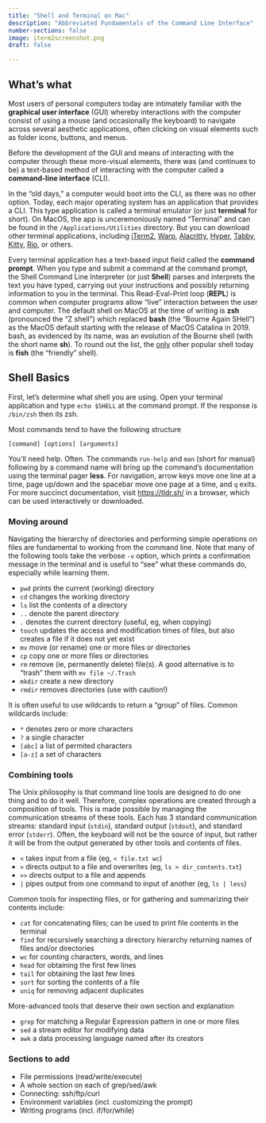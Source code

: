 ```yaml
---
title: "Shell and Terminal on Mac"
description: "Abbreviated Fundamentals of the Command Line Interface"
number-sections: false
image: iterm2screenshot.png
draft: false

---
```


## What's what

Most users of personal computers today are intimately familiar with the **graphical user interface** (GUI) whereby interactions with the computer consist of using a mouse (and occasionally the keyboard) to navigate across several aesthetic applications, often clicking on visual elements such as folder icons, buttons, and menus. 

Before the development of the GUI and means of interacting with the computer through these more-visual elements, there was (and continues to be) a text-based method of interacting with the computer called a **command-line interface** (CLI). 

In the "old days," a computer would boot into the CLI, as there was no other option. Today, each major operating system has an application that provides a CLI. This type application is called a terminal emulator (or just **terminal** for short). On MacOS, the app is unceremoniously named "Terminal" and can be found in the `/Applications/Utilities` directory. But you can download other terminal applications, including [iTerm2](https://iterm2.com/), [Warp](https://www.warp.dev/), [Alacritty](https://alacritty.org/), [Hyper](https://hyper.is/), [Tabby](https://tabby.sh/), [Kitty](https://sw.kovidgoyal.net/kitty/), [Rio](https://raphamorim.io/rio/), or others.

Every terminal application has a text-based input field called the **command prompt**. When you type and submit a command at the command prompt, the Shell Command Line Interpreter (or just **Shell**) parses and interprets the text you have typed, carrying out your instructions and possibly returning information to you in the terminal. This Read-Eval-Print loop (**REPL**) is common when computer programs allow "live" interaction between the user and computer. The default shell on MacOS at the time of writing is **zsh** (pronounced the "Z shell") which replaced **bash** (the "Bourne Again SHell") as the MacOS default starting with the release of MacOS Catalina in 2019. bash, as evidenced by its name, was an evolution of the Bourne shell (with the short name **sh**). To round out the list, the [only](https://www.reddit.com/r/linux4noobs/comments/12wfzb8/best_shell_in_your_opinion_2023/) other popular shell today is **fish** (the "friendly" shell).

## Shell Basics

First, let's determine what shell you are using. Open your terminal application and type `echo $SHELL` at the command prompt. If the response is `/bin/zsh` then its zsh. 

Most commands tend to have the following structure

```
[command] [options] [arguments]
```

You'll need help. Often. The commands `run-help` and `man` (short for manual) following by a command name will bring up the command's documentation using the terminal pager **less**.  For navigation, arrow keys move one line at a time, page up/down and the spacebar move one page at a time, and `q` exits. For more succinct documentation, visit [https://tldr.sh/](https://tldr.sh/) in a browser, which can be used interactively or downloaded.

### Moving around

Navigating the hierarchy of directories and performing simple operations on files are fundamental to working from the command line. Note that many of the following tools take the verbose `-v` option, which prints a confirmation message in the terminal and is useful to "see" what these commands do, especially while learning them.

 - `pwd` prints the current (working) directory
 - `cd` changes the working directory
 - `ls` list the contents of a directory
 - `..` denote the parent directory
 - `.` denotes the current directory (useful, eg, when copying)
 - `touch` updates the access and modification times of files, but also creates a file if it does not yet exist
 - `mv` move (or rename) one or more files or directories
 - `cp` copy one or more files or directories
 - `rm` remove (ie, permanently delete) file(s). A good alternative is to "trash" them with `mv file ~/.Trash`
 - `mkdir` create a new directory
 - `rmdir` removes directories (use with caution!)
 
It is often useful to use wildcards to return a "group" of files. Common wildcards include:
 
  - `*` denotes zero or more characters
  - `?` a single character
  - `[abc]` a list of permited characters
  - `[a-z]` a set of characters



### Combining tools

The Unix philosophy is that command line tools are designed to do one thing and to do it well. Therefore, complex operations are created through a composition of tools. This is made possible by managing the communication streams of these tools. Each has 3 standard communication streams: standard input (`stdin`), standard output (`stdout`), and standard error (`stderr`). Often, the keyboard will not be the source of input, but rather it will be from the output generated by other tools and contents of files.

 - `<` takes input from a file (eg, `< file.txt wc`)
 - `>` directs output to a file and overwrites (eg, `ls > dir_contents.txt`)
 - `>>` directs output to a file and appends
 - `|` pipes output from one command to input of another (eg, `ls | less`)
 
Common tools for inspecting files, or for gathering and summarizing their contents include:
 
 - `cat` for concatenating files; can be used to print file contents in the terminal
 - `find` for recursively searching a directory hierarchy returning names of files and/or directories
 - `wc` for counting characters, words, and lines
 - `head` for obtaining the first few lines
 - `tail` for obtaining the last few lines
 - `sort` for sorting the contents of a file
 - `uniq` for removing adjacent duplicates
 
More-advanced tools that deserve their own section and explanation

 - `grep` for matching a Regular Expression pattern in one or more files
 - `sed` a stream editor for modifying data
 - `awk` a data processing language named after its creators 
 
### Sections to add

 - File permissions (read/write/execute)
 - A whole section on each of grep/sed/awk
 - Connecting: ssh/ftp/curl
 - Environment variables (incl. customizing the prompt)
 - Writing programs (incl. if/for/while)
 
